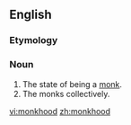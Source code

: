 ==English==

===Etymology===
{{suffix|monk|hood}}

===Noun===
{{en-noun|-}}

# The state of being a [[monk]].
# The monks collectively.

[[vi:monkhood]]
[[zh:monkhood]]